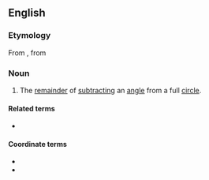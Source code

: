 ==English==

===Etymology===
From {{etyl|la|en}} {{m|la|explēmentum}}, from {{m|la|expleō||I fill up}}

===Noun===
{{en-noun}}

# The [[remainder]] of [[subtract]]ing an [[angle]] from a full [[circle]].

====Related terms====
* {{l|en|explementary}}

====Coordinate terms====
* {{l|en|complement}}
* {{l|en|supplement}}